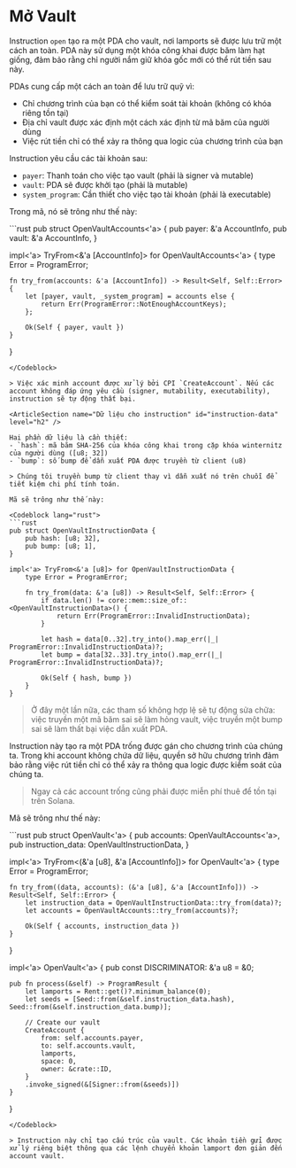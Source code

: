 # Mở Vault

Instruction `open` tạo ra một PDA cho vault, nơi lamports sẽ được lưu trữ một cách an toàn. PDA này sử dụng một khóa công khai được băm làm hạt giống, đảm bảo rằng chỉ người nắm giữ khóa gốc mới có thể rút tiền sau này.

PDAs cung cấp một cách an toàn để lưu trữ quỹ vì:
- Chỉ chương trình của bạn có thể kiểm soát tài khoản (không có khóa riêng tồn tại)
- Địa chỉ vault được xác định một cách xác định từ mã băm của người dùng
- Việc rút tiền chỉ có thể xảy ra thông qua logic của chương trình của bạn

<ArticleSection name="Các tài khoản cần thiết" id="required-accounts" level="h2" />

Instruction yêu cầu các tài khoản sau:
- `payer`: Thanh toán cho việc tạo vault (phải là signer và mutable)
- `vault`: PDA sẽ được khởi tạo (phải là mutable)
- `system_program`: Cần thiết cho việc tạo tài khoản (phải là executable)

Trong mã, nó sẽ trông như thế này:

<Codeblock lang="rust">
```rust
pub struct OpenVaultAccounts<'a> {
    pub payer: &'a AccountInfo,
    pub vault: &'a AccountInfo,
}

impl<'a> TryFrom<&'a [AccountInfo]> for OpenVaultAccounts<'a> {
    type Error = ProgramError;
 
    fn try_from(accounts: &'a [AccountInfo]) -> Result<Self, Self::Error> {
        let [payer, vault, _system_program] = accounts else {
            return Err(ProgramError::NotEnoughAccountKeys);
        };
 
        Ok(Self { payer, vault })
    }
}
```
</Codeblock>

> Việc xác minh account được xử lý bởi CPI `CreateAccount`. Nếu các account không đáp ứng yêu cầu (signer, mutability, executability), instruction sẽ tự động thất bại.

<ArticleSection name="Dữ liệu cho instruction" id="instruction-data" level="h2" />

Hai phần dữ liệu là cần thiết:
- `hash`: mã băm SHA-256 của khóa công khai trong cặp khóa winternitz của người dùng ([u8; 32])
- `bump`: số bump để dẫn xuất PDA được truyền từ client (u8)

> Chúng tôi truyền bump từ client thay vì dẫn xuất nó trên chuỗi để tiết kiệm chi phí tính toán.

Mã sẽ trông như thế này:

<Codeblock lang="rust">
```rust
pub struct OpenVaultInstructionData {
    pub hash: [u8; 32],
    pub bump: [u8; 1],
}

impl<'a> TryFrom<&'a [u8]> for OpenVaultInstructionData {
    type Error = ProgramError;
 
    fn try_from(data: &'a [u8]) -> Result<Self, Self::Error> {
        if data.len() != core::mem::size_of::<OpenVaultInstructionData>() {
            return Err(ProgramError::InvalidInstructionData);
        }

        let hash = data[0..32].try_into().map_err(|_| ProgramError::InvalidInstructionData)?;
        let bump = data[32..33].try_into().map_err(|_| ProgramError::InvalidInstructionData)?;
 
        Ok(Self { hash, bump })
    }
}
```
</Codeblock>

> Ở đây một lần nữa, các tham số không hợp lệ sẽ tự động sửa chữa: việc truyền một mã băm sai sẽ làm hỏng vault, việc truyền một bump sai sẽ làm thất bại việc dẫn xuất PDA.

<ArticleSection name="Logic của instruction" id="instruction-logic" level="h2" />

Instruction này tạo ra một PDA trống được gán cho chương trình của chúng ta. Trong khi account không chứa dữ liệu, quyền sở hữu chương trình đảm bảo rằng việc rút tiền chỉ có thể xảy ra thông qua logic được kiểm soát của chúng ta.

> Ngay cả các account trống cũng phải được miễn phí thuê để tồn tại trên Solana.

Mã sẽ trông như thế này:

<Codeblock lang="rust">
```rust
pub struct OpenVault<'a> {
    pub accounts: OpenVaultAccounts<'a>,
    pub instruction_data: OpenVaultInstructionData,
}

impl<'a> TryFrom<(&'a [u8], &'a [AccountInfo])> for OpenVault<'a> {
    type Error = ProgramError;

    fn try_from((data, accounts): (&'a [u8], &'a [AccountInfo])) -> Result<Self, Self::Error> {
        let instruction_data = OpenVaultInstructionData::try_from(data)?;
        let accounts = OpenVaultAccounts::try_from(accounts)?;

        Ok(Self { accounts, instruction_data })
    }
}

impl<'a> OpenVault<'a> {
    pub const DISCRIMINATOR: &'a u8 = &0;
 
    pub fn process(&self) -> ProgramResult {
        let lamports = Rent::get()?.minimum_balance(0);
        let seeds = [Seed::from(&self.instruction_data.hash), Seed::from(&self.instruction_data.bump)];

        // Create our vault
        CreateAccount {
            from: self.accounts.payer,
            to: self.accounts.vault,
            lamports,
            space: 0,
            owner: &crate::ID,
        }
        .invoke_signed(&[Signer::from(&seeds)])
    }
}
```
</Codeblock>

> Instruction này chỉ tạo cấu trúc của vault. Các khoản tiền gửi được xử lý riêng biệt thông qua các lệnh chuyển khoản lamport đơn giản đến account vault.